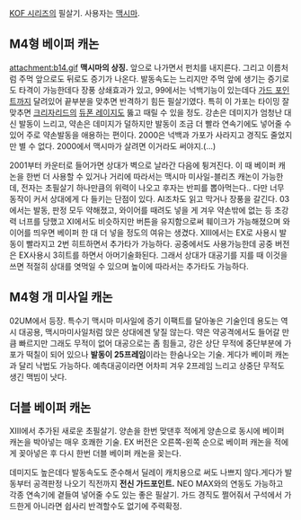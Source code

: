 [[KOF 시리즈]]의 필살기. 사용자는 [[맥시마]].


== M4형 베이퍼 캐논 ==
attachment:b14.gif
'''맥시마의 상징.''' 앞으로 나가면서 펀치를 내지른다. 그리고 이름처럼 주먹 앞으로도 뒤로도 증기가 나온다. 발동속도는 느리지만 주먹 앞에 생기는 증기로도 타격이 가능한데다 장풍 상쇄효과가 있고, 99에서는 넉백기능이 있는데다 [[가드 포인트]]까지 달려있어 끝부분을 맞추면 반격하기 힘든 필살기였다. 특히 이 가포는 타이밍 잘 맞추면 [[크리자리드]]의 [[듀폰 레이지]]도 뚫고 때릴 수 있을 정도. 강손은 데미지가 엄청난 대신 발동이 느리고, 약손은 데미지가 덜하지만 발동이 조금 더 빨라 연속기에도 넣어줄 수 있어 주로 약손발동을 애용하는 편이다.
2000은 넉백과 가포가 사라지고 경직도 줄었지만 별 수 없다. 2000에서 맥시마가 살려면 이거라도 써야지.(...) 

2001부터 카운터로 들어가면 상대가 벽으로 날라간 다음에 튕겨진다. 이 때 베이퍼 캐논을 한번 더 사용할 수 있거나 거리에 따라서는 맥시마 미사일-블리츠 캐논이 가능한데, 전자는 초필살기 하나만큼의 위력이 나오고 후자는 반피를 뽑아먹는다.. 다만 너무 동작이 커서 상대에게 다 들키는 단점이 있다. AI조차도 읽고 막거나 장풍을 갈긴다. 03에서는 발동, 판정 모두 약해졌고, 와이어를 때려도 넣을 게 겨우 약손밖에 없는 등 초강력 너프를 당했고 XI에서도 비슷하지만 버튼을 유지함으로써 훼이크가 가능해졌으며 와이어를 띄우면 베이퍼 한 대 더 넣을 정도의 여유는 생겼다. XIII에서는 EX로 사용시 발동이 빨라지고 2번 히트하면서 추가타가 가능하다. 공중에서도 사용가능한데 공중 버전은 EX사용시 3히트를 하면서 아머기술화된다. 그래서 상대가 대공기를 지를 때 이것을 쓰면 적절히 상대를 엿먹일 수 있으며 높이에 따라서는 추가타도 가능하다.   

== M4형 개 미사일 캐논 ==
02UM에서 등장. 특수기 맥시마 미사일에 증기 이팩트를 달아놓은 기술인데 용도는 역시 대공용, 맥시마미사일처럼 앉은 상대에겐 닿질 않는다. 약은 약공격에서도 들어갈 만큼 빠르지만 그래도 무적이 없어 대공으로는 좀 힘들고, 강은 상단 무적에 중단부분에 가포가 떡칠이 되어 있으나 '''발동이 25프레임'''이라는 한숨나오는 기술. 게다가 베이퍼 캐논과 달리 낙법도 가능하다.
예측대공이라면 어차피 겨우 2프레임 느리고 상중단 무적도 생긴 맥빔이 낫다.

== 더블 베이퍼 캐논 ==
XIII에서 추가된 새로운 초필살기. 양손을 한번 맞댄후 적에게 양손으로 동시에 베이퍼 캐논을 박아넣는 매우 호쾌한 기술. EX 버전은 오른쪽-왼쪽 순으로 베이퍼 캐논을 적에게 꽂아넣은 후 다시 한번 더블 베이퍼 캐논을 꽂는다. 

데미지도 높은데다 발동속도도 준수해서 딜레이 캐치용으로 써도 나쁘지 않다.게다가 발동부터 공격판정 나오기 직전까지 '''전신 가드포인트.''' NEO MAX와의 연동도 가능하고 각종 연속기에 곁들여 넣어줄 수도 있는 좋은 필살기. 가드 경직도 쩔어줘서 구석에서 가드한게 아니라면 쉽사리 반격할수도 없기에 주력확정.
